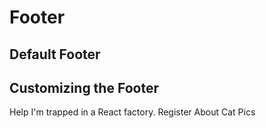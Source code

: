 
<Meta title="Organism/Footer" component={Footer} />

# Footer


## Default Footer

<Canvas>
  <Story name="Default Footer">
    <Footer />
  </Story>
</Canvas>

## Customizing the Footer

<Canvas>
  <Story name="Footer With Links">
    <Footer>
      <CustomText>
        Help I'm trapped in a React factory.
      </CustomText>
      <CustomLinks>
        <List>
          <Item><Link href="https://example.com">Register</Link></Item>
          <Item><Link href="https://example.com">About</Link></Item>
          <Item><Link href="https://example.com">Cat Pics</Link></Item>
        </List>
      </CustomLinks>
    </Footer>
  </Story>
</Canvas>
